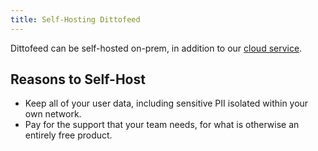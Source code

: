 ```yaml
---
title: Self-Hosting Dittofeed
---
```


Dittofeed can be self-hosted on-prem, in addition to our [cloud service](/deployment/cloud).

## Reasons to Self-Host

* Keep all of your user data, including sensitive PII isolated within your own network.
* Pay for the support that your team needs, for what is otherwise an entirely free product.

